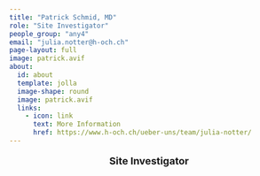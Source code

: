 ```yaml
---
title: "Patrick Schmid, MD"
role: "Site Investigator"
people_group: "any4"
email: "julia.notter@h-och.ch"
page-layout: full
image: patrick.avif
about: 
  id: about
  template: jolla
  image-shape: round
  image: patrick.avif
  links:
    - icon: link
      text: More Information
      href: https://www.h-och.ch/ueber-uns/team/julia-notter/
---
```


<div style="text-align: center;">
  <p style="font-size: 18px; font-weight: bold;">Site Investigator</p>
</div>
